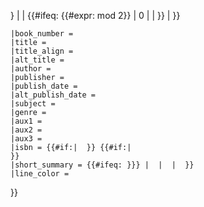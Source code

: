 <includeonly>{{Book list
 |background = {{#ifeq: {{{main_list|{{{1|}}}}}} | {{PAGENAME}} | {{#ifeq: {{#expr:{{{book_number|}}} mod 2}} | 0 | {{{even_row_color|E9E9E9}}} | {{{odd_row_color|}}} }} | {{{background|}}} }}
 |book_number = {{{book_number|}}}
 |title = {{{title|}}}
 |title_align = {{{title_align|}}}
 |alt_title = {{{alt_title|}}}
 |author = {{{author|}}}
 |publisher = {{{publisher|}}}
 |publish_date = {{{publish_date|}}}
 |alt_publish_date = {{{alt_publish_date|}}}
 |subject = {{{subject|}}}
 |genre = {{{genre|}}}
 |aux1 = {{{aux1|}}}
 |aux2 = {{{aux2|}}}
 |aux3 = {{{aux3|}}}
 |isbn = {{#if:{{{isbn|}}}| {{ISBN|{{{isbn}}}}} }} {{#if:{{{isbn_note|}}}|<br />{{{isbn_note|}}}}}
 |short_summary = {{#ifeq: {{{main_list|{{{1|}}}}}} | {{PAGENAME}} |  | {{{short_summary|}}} }}
 |line_color = {{{line_color|}}}
}}</includeonly><noinclude>{{Documentation|Template:Book list/doc}}</noinclude>